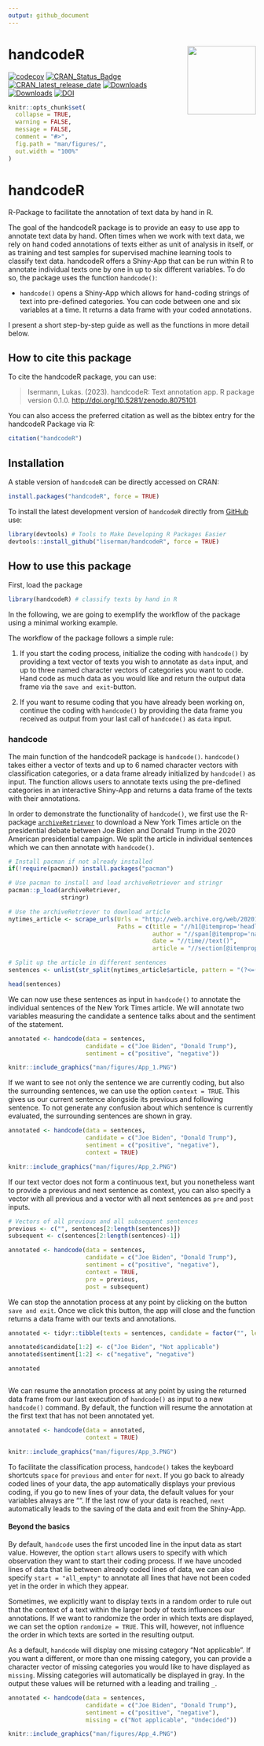 ```yaml
---
output: github_document
---
```


# handcodeR <img src="man/figures/logo.png" align="right" height="139" />

[![codecov](https://codecov.io/gh/liserman/handcodeR/branch/master/graph/badge.svg?token=GVL875HZ14)](https://app.codecov.io/gh/liserman/handcodeR)
[![CRAN_Status_Badge](https://www.r-pkg.org/badges/version/handcodeR)](https://cran.r-project.org/package=handcodeR)
[![CRAN_latest_release_date](https://www.r-pkg.org/badges/last-release/handcodeR)](https://cran.r-project.org/package=handcodeR)
[![Downloads](https://cranlogs.r-pkg.org/badges/handcodeR)](https://cran.r-project.org/package=handcodeR)
[![Downloads](https://cranlogs.r-pkg.org/badges/grand-total/handcodeR?color=yellow)](https://cran.r-project.org/package=handcodeR)
[![DOI](https://zenodo.org/badge/608736610.svg)](https://zenodo.org/badge/latestdoi/608736610)

```r
knitr::opts_chunk$set(
  collapse = TRUE,
  warning = FALSE,
  message = FALSE,
  comment = "#>",
  fig.path = "man/figures/",
  out.width = "100%"
)
```


# handcodeR

R-Package to facilitate the annotation of text data by hand in R.


The goal of the handcodeR package is to provide an easy to use app to annotate text data by hand. Often times when we work with text data, we rely on hand coded annotations of texts either as unit of analysis in itself, or as training and test samples for supervised machine learning tools to classify text data. handcodeR offers a Shiny-App that can be run within R to annotate individual texts one by one in up to six different variables. To do so, the package uses the function `handcode()`:

- `handcode()` opens a Shiny-App which allows for hand-coding strings of text into pre-defined categories. You can code between one and six variables at a time. It returns a data frame with your coded annotations.


I present a short step-by-step guide as well as the functions in more detail below.


## How to cite this package

To cite the handcodeR package, you can use:

> Isermann, Lukas. (2023). handcodeR: Text annotation app.
> R package version 0.1.0.
> <http://doi.org/10.5281/zenodo.8075101>.

You can also access the preferred citation as well as the bibtex entry for the handcodeR Package via R:

```r
citation("handcodeR")
```




## Installation

A stable version of `handcodeR` can be directly accessed on CRAN:

```R
install.packages("handcodeR", force = TRUE)
```

To install the latest development version of `handcodeR` directly from [GitHub](https://github.com/liserman/handcodeR) use:

```R
library(devtools) # Tools to Make Developing R Packages Easier
devtools::install_github("liserman/handcodeR", force = TRUE)
```

## How to use this package

First, load the package

```R
library(handcodeR) # classify texts by hand in R
```

In the following, we are going to exemplify the workflow of the package using a minimal working example.

The workflow of the package follows a simple rule:

1. If you start the coding process, initialize the coding with `handcode()` by providing a text vector of texts you wish to annotate as `data` input, and up to three named character vectors of categories you want to code. Hand code as much data as you would like and return the output data frame via the `save and exit`-button.

2. If you want to resume coding that you have already been working on, continue the coding with `handcode()` by providing the data frame you received as output from your last call of `handcode()` as `data` input.


### handcode

The main function of the handcodeR package is `handcode()`. `handcode()` takes either a vector of texts and up to 6 named character vectors with classification categories, or a data frame already initialized by `handcode()` as input. The function allows users to annotate texts using the pre-defined categories in an interactive Shiny-App and returns a data frame of the texts with their annotations.

In order to demonstrate the functionality of `handcode()`, we first use the R-package [`archiveRetriever`](https://github.com/liserman/archiveRetriever) to download a New York Times article on the presidential debate between Joe Biden and Donald Trump in the 2020 American presidential campaign. We split the article in individual sentences which we can then annotate with `handcode()`. 

```r
# Install pacman if not already installed
if(!require(pacman)) install.packages("pacman")

# Use pacman to install and load archiveRetriever and stringr
pacman::p_load(archiveRetriever,
               stringr)

# Use the archiveRetriever to download article
nytimes_article <- scrape_urls(Urls = "http://web.archive.org/web/20201001004918/https://www.nytimes.com/2020/09/30/opinion/biden-trump-2020-debate.html",
                               Paths = c(title = "//h1[@itemprop='headline']",
                                         author = "//span[@itemprop='name']",
                                         date = "//time//text()",
                                         article = "//section[@itemprop='articleBody']//p"))

# Split up the article in different sentences
sentences <- unlist(str_split(nytimes_article$article, pattern = "(?<=(?<!Mr)[\\.!?])\\s"))

head(sentences)
```
We can now use these sentences as input in `handcode()` to annotate the individual sentences of the New York Times article. We will annotate two variables measuring the candidate a sentence talks about and the sentiment of the statement.

```r
annotated <- handcode(data = sentences, 
                      candidate = c("Joe Biden", "Donald Trump"),
                      sentiment = c("positive", "negative"))
```

```r
knitr::include_graphics("man/figures/App_1.PNG")
```


If we want to see not only the sentence we are currently coding, but also the surrounding sentences, we can use the option `context = TRUE`. This gives us our current sentence alongside its previous and following sentence. To not generate any confusion about which sentence is currently evaluated, the surrounding sentences are shown in gray.

```r
annotated <- handcode(data = sentences, 
                      candidate = c("Joe Biden", "Donald Trump"),
                      sentiment = c("positive", "negative"),
                      context = TRUE)
```

```r
knitr::include_graphics("man/figures/App_2.PNG")
```

If our text vector does not form a continuous text, but you nonetheless want to provide a previous and next sentence as context, you can also specify a vector with all previous and a vector with all next sentences as `pre` and `post` inputs.

```r
# Vectors of all previous and all subsequent sentences
previous <- c("", sentences[2:length(sentences)])
subsequent <- c(sentences[2:length(sentences)-1])

annotated <- handcode(data = sentences,
                      candidate = c("Joe Biden", "Donald Trump"),
                      sentiment = c("positive", "negative"),
                      context = TRUE,
                      pre = previous,
                      post = subsequent)
```


We can stop the annotation process at any point by clicking on the button `save and exit`. Once we click this button, the app will close and the function returns a data frame with our texts and annotations. 

```r
annotated <- tidyr::tibble(texts = sentences, candidate = factor("", levels = c("", "Not applicable", "Joe Biden", "Donald Trump")), sentiment = factor("", levels = c("", "Not applicable", "positive", "negative")))

annotated$candidate[1:2] <- c("Joe Biden", "Not applicable")
annotated$sentiment[1:2] <- c("negative", "negative")
```

```r
annotated
```

```r
```


We can resume the annotation process at any point by using the returned data frame from our last execution of `handcode()` as input to a new `handcode()` command. By default, the function will resume the annotation at the first text that has not been annotated yet. 

```r
annotated <- handcode(data = annotated,
                      context = TRUE)
```

```r
knitr::include_graphics("man/figures/App_3.PNG")
```


To facilitate the classification process, `handcode()` takes the keyboard shortcuts `space` for `previous` and `enter` for `next`. If you go back to already coded lines of your data, the app automatically displays your previous coding, if you go to new lines of your data, the default values for your variables always are "". If the last row of your data is reached, `next` automatically leads to the saving of the data and exit from the Shiny-App.  


#### Beyond the basics

By default, `handcode` uses the first uncoded line in the input data as start value. However, the option `start` allows users to specify with which observation they want to start their coding process. If we have uncoded lines of data that lie between already coded lines of data, we can also specify `start = "all_empty"` to annotate all lines that have not been coded yet in the order in which they appear.

Sometimes, we explicitly want to display texts in a random order to rule out that the context of a text within the larger body of texts influences our annotations. If we want to randomize the order in which texts are displayed, we can set the option `randomize = TRUE`. This will, however, not influence the order in which texts are sorted in the resulting output.

As a default, `handcode` will display one missing category "Not applicable". If you want a different, or more than one missing category, you can provide a character vector of missing categories you would like to have displayed as `missing`. Missing categories will automatically be displayed in gray. In the output these values will be returned with a leading and trailing `_`.


```r
annotated <- handcode(data = sentences, 
                      candidate = c("Joe Biden", "Donald Trump"),
                      sentiment = c("positive", "negative"),
                      missing = c("Not applicable", "Undecided"))
```
```r
knitr::include_graphics("man/figures/App_4.PNG")
```







